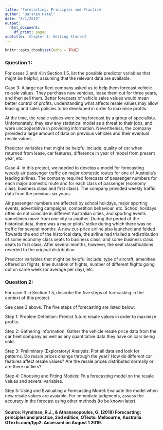 ```yaml
---
title: 'Forecasting: Principles and Practice'
author: "Darshan Patel"
date: "8/1/2019"
output:
  html_document:
    df_print: paged
subtitle: 'Chapter 1: Getting Started'
---
```


```r
knitr::opts_chunk$set(echo = TRUE)
```

### Question 1: 
For cases $3$ and $4$ in Section 1.5, list the possible predictor variables that might be helpful, assuming that the relevant data are available.

Case $3$: A large car fleet company asked us to help them forecast vehicle re-sale values. They purchase new vehicles, lease them out for three years, and then sell them. Better forecasts of vehicle sales values would mean better control of profits; understanding what affects resale values may allow leasing and sales policies to be developed in order to maximise profits.

At the time, the resale values were being forecast by a group of specialists. Unfortunately, they saw any statistical model as a threat to their jobs, and were uncooperative in providing information. Nevertheless, the company provided a large amount of data on previous vehicles and their eventual resale values.

Predictor variables that might be helpful include: quality of car when returned from lease, car features, difference in year of model from present year, etc.

Case $4$: In this project, we needed to develop a model for forecasting weekly air passenger traffic on major domestic routes for one of Australia’s leading airlines. The company required forecasts of passenger numbers for each major domestic route and for each class of passenger (economy class, business class and first class). The company provided weekly traffic data from the previous six years.

Air passenger numbers are affected by school holidays, major sporting events, advertising campaigns, competition behaviour, etc. School holidays often do not coincide in different Australian cities, and sporting events sometimes move from one city to another. During the period of the historical data, there was a major pilots’ strike during which there was no traffic for several months. A new cut-price airline also launched and folded. Towards the end of the historical data, the airline had trialled a redistribution of some economy class seats to business class, and some business class seats to first class. After several months, however, the seat classifications reverted to the original distribution.

Predictor variables that might be helpful include: type of aircraft, amenities offered on flights, time duration of flights, number of different flights going out on same week (or average per day), etc. 

\newpage
### Question 2: 
For case $3$ in Section 1.5, describe the five steps of forecasting in the context of this project.

See case $3$ above. The five steps of forecasting are listed below:

Step 1: Problem Definition: Predict future resale values in order to maximize profits. 

Step 2: Gathering Information: Gather the vehicle resale price data from the car fleet company as well as any quantitative data they have on cars being sold. 

Step 3: Preliminary (Exploratory) Analysis: Plot all data and look for patterns. Do resale prices change through the year? How do different car features affect resale values? Are the resale prices distributed normally or are there outliers? 

Step 4: Choosing and Fitting Models: Fit a forecasting model on the resale values and several variables. 

Step 5: Using and Evaluating a Forecasting Model: Evaluate the model when new resale values are avaiable. For immediate judgments, assess the accuracy in the forecast using other methods (to be known later). 

#### Source: Hyndman, R.J., & Athanasopoulos, G. (2018) Forecasting: principles and practice, 2nd edition, OTexts: Melbourne, Australia. OTexts.com/fpp2. Accessed on August 1 2019.

